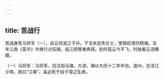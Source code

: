 ```yaml
---
---
---
```

title: 苦战行
---




苦战身死马将军〔一〕，自云伏波之子孙。干戈未定失壮士，使我叹恨伤精魂。去年江南《英华》作南行讨狂贼，临江把臂难再得。别时孤云今不飞，时独看云泪横臆。

〔一〕马将军：马将军，旧注指马璘，大谬。璘以大历十二年卒也。遂州，在涪江少南，故曰“江南”，盖必死于段子璋之乱者。